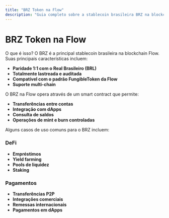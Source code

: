 ```yaml
---
title: "BRZ Token na Flow"
description: "Guia completo sobre a stablecoin brasileira BRZ na blockchain Flow"
---
```


# BRZ Token na Flow

O que é isso? O BRZ é a principal stablecoin brasileira na blockchain Flow. Suas principais características incluem:

- **Paridade 1:1 com o Real Brasileiro (BRL)**
- **Totalmente lastreada e auditada**
- **Compatível com o padrão FungibleToken da Flow**
- **Suporte multi-chain**

O BRZ na Flow opera através de um smart contract que permite:

- **Transferências entre contas**
- **Integração com dApps**
- **Consulta de saldos**
- **Operações de mint e burn controladas**

Alguns casos de uso comuns para o BRZ incluem:

### DeFi

- **Empréstimos**
- **Yield farming**
- **Pools de liquidez**
- **Staking**

### Pagamentos

- **Transferências P2P**
- **Integrações comerciais**
- **Remessas internacionais**
- **Pagamentos em dApps**
